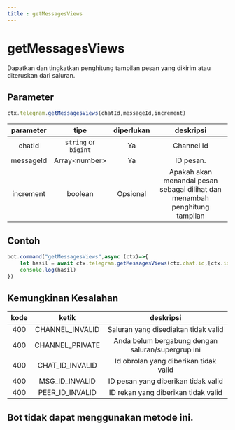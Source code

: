 ```yaml
---
title : getMessagesViews
---
```

# getMessagesViews
Dapatkan dan tingkatkan penghitung tampilan pesan yang dikirim atau diteruskan dari saluran.
## Parameter
```ts
ctx.telegram.getMessagesViews(chatId,messageId,increment)
```
| parameter | tipe | diperlukan | deskripsi | 
| :----: | :---: | :-----: | :---------: |
| chatId | `string` or `bigint` | Ya | Channel Id | 
| messageId | Array&lt;number&gt; | Ya | ID pesan. |
| increment | boolean | Opsional | Apakah akan menandai pesan sebagai dilihat dan menambah penghitung tampilan | 

## Contoh
```ts highlight="2"
bot.command("getMessagesViews",async (ctx)=>{
    let hasil = await ctx.telegram.getMessagesViews(ctx.chat.id,[ctx.id])
    console.log(hasil)
})
```
## Kemungkinan Kesalahan
| kode | ketik | deskripsi |
| :---: | :---: | :------:|
| 400 | CHANNEL_INVALID | Saluran yang disediakan tidak valid |
| 400 | CHANNEL_PRIVATE | Anda belum bergabung dengan saluran/supergrup ini |
| 400 | CHAT_ID_INVALID | Id obrolan yang diberikan tidak valid |
| 400 | MSG_ID_INVALID | ID pesan yang diberikan tidak valid |
| 400 | PEER_ID_INVALID | ID rekan yang diberikan tidak valid |

## Bot tidak dapat menggunakan metode ini.